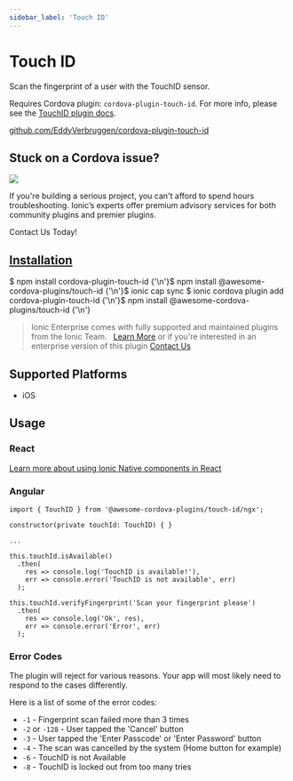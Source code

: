 ```yaml
---
sidebar_label: 'Touch ID'
---
```



# Touch ID

Scan the fingerprint of a user with the TouchID sensor.

Requires Cordova plugin: `cordova-plugin-touch-id`. For more info, please see the [TouchID plugin docs](https://github.com/EddyVerbruggen/cordova-plugin-touch-id).

<p>
  <a href="https://github.com/EddyVerbruggen/cordova-plugin-touch-id" target="_blank" l="noopener" className="git-link">github.com/EddyVerbruggen/cordova-plugin-touch-id</a>
</p>

<h2>Stuck on a Cordova issue?</h2>
<DocsCard
  className="cordova-ee-card"
  header="Don't waste precious time on plugin issues."
  href="https://ionicframework.com/sales?product_of_interest=Ionic%20Native"
>
  <div>
    <img src="/docs/icons/native-cordova-bot.png" className="cordova-ee-img" />
    <p>If you're building a serious project, you can't afford to spend hours troubleshooting. Ionic’s experts offer premium advisory services for both community plugins and premier plugins.</p>
    <DocsButton className="native-ee-detail">Contact Us Today!</DocsButton>
  </div>
</DocsCard>

<h2 id="installation">
  <a href="#installation">Installation</a>
</h2>
<Tabs
  groupId="runtime"
  defaultValue="Capacitor"
  values={[
    { value: 'Capacitor', label: 'Capacitor' },
    { value: 'Cordova', label: 'Cordova' },
    { value: 'Enterprise', label: 'Enterprise' },
  ]}
>
  <TabItem value="Capacitor">
    <CodeBlock className="language-shell">
      $ npm install cordova-plugin-touch-id {'\n'}$ npm install @awesome-cordova-plugins/touch-id {'\n'}$ ionic cap sync
    </CodeBlock>
  </TabItem>
  <TabItem value="Cordova">
    <CodeBlock className="language-shell">
      $ ionic cordova plugin add cordova-plugin-touch-id {'\n'}$ npm install @awesome-cordova-plugins/touch-id {'\n'}
    </CodeBlock>
  </TabItem>
  <TabItem value="Enterprise">
    <blockquote>
      Ionic Enterprise comes with fully supported and maintained plugins from the Ionic Team. &nbsp;
      <a className="btn" href="https://ionic.io/docs/premier-plugins">Learn More</a> or if you're interested in an enterprise version of this plugin <a className="btn" href="https://ionicframework.com/sales?product_of_interest=Ionic%20Enterprise%20Engine">Contact Us</a>
    </blockquote>
  </TabItem>
</Tabs>

## Supported Platforms

- iOS

## Usage

### React

[Learn more about using Ionic Native components in React](../native-community.mdx#react)

### Angular

```tsx
import { TouchID } from '@awesome-cordova-plugins/touch-id/ngx';

constructor(private touchId: TouchID) { }

...

this.touchId.isAvailable()
  .then(
    res => console.log('TouchID is available!'),
    err => console.error('TouchID is not available', err)
  );

this.touchId.verifyFingerprint('Scan your fingerprint please')
  .then(
    res => console.log('Ok', res),
    err => console.error('Error', err)
  );
```

### Error Codes

The plugin will reject for various reasons. Your app will most likely need to respond to the cases differently.

Here is a list of some of the error codes:

- `-1` - Fingerprint scan failed more than 3 times
- `-2` or `-128` - User tapped the 'Cancel' button
- `-3` - User tapped the 'Enter Passcode' or 'Enter Password' button
- `-4` - The scan was cancelled by the system (Home button for example)
- `-6` - TouchID is not Available
- `-8` - TouchID is locked out from too many tries
